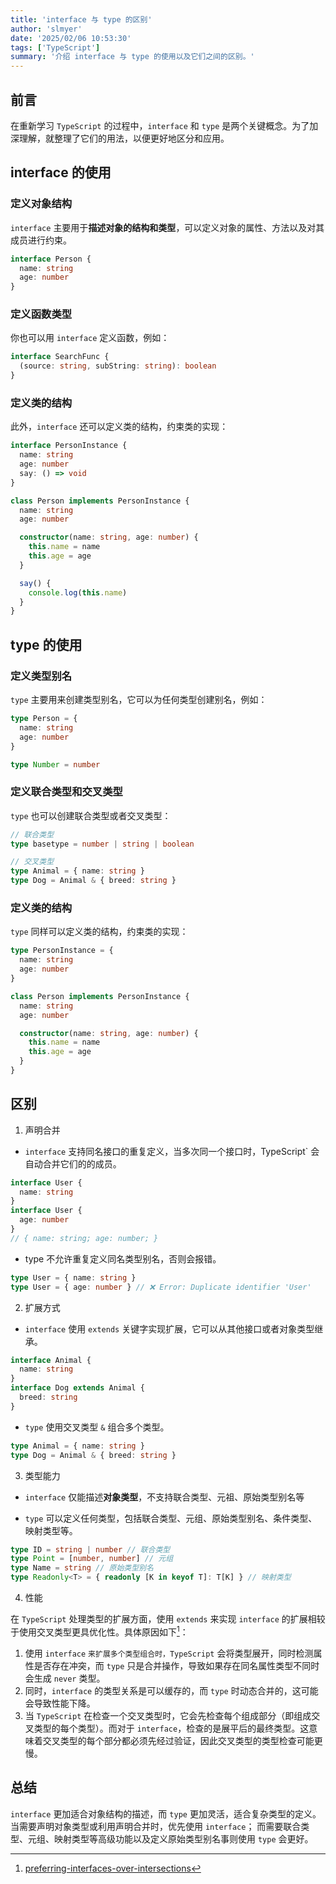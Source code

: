 ```yaml
---
title: 'interface 与 type 的区别'
author: 'slmyer'
date: '2025/02/06 10:53:30'
tags: ['TypeScript']
summary: '介绍 interface 与 type 的使用以及它们之间的区别。'
---
```


## 前言

在重新学习 `TypeScript` 的过程中，`interface` 和 `type` 是两个关键概念。为了加深理解，就整理了它们的用法，以便更好地区分和应用。

## interface 的使用

### 定义对象结构

`interface` 主要用于**描述对象的结构和类型**，可以定义对象的属性、方法以及对其成员进行约束。

```ts
interface Person {
  name: string
  age: number
}
```

### 定义函数类型

你也可以用 `interface` 定义函数，例如：

```ts
interface SearchFunc {
  (source: string, subString: string): boolean
}
```

### 定义类的结构

此外，`interface` 还可以定义类的结构，约束类的实现：

```ts
interface PersonInstance {
  name: string
  age: number
  say: () => void
}

class Person implements PersonInstance {
  name: string
  age: number

  constructor(name: string, age: number) {
    this.name = name
    this.age = age
  }

  say() {
    console.log(this.name)
  }
}
```

## type 的使用

### 定义类型别名

`type` 主要用来创建类型别名，它可以为任何类型创建别名，例如：

```ts
type Person = {
  name: string
  age: number
}

type Number = number
```

### 定义联合类型和交叉类型

`type` 也可以创建联合类型或者交叉类型：

```ts
// 联合类型
type basetype = number | string | boolean

// 交叉类型
type Animal = { name: string }
type Dog = Animal & { breed: string }
```

### 定义类的结构

`type` 同样可以定义类的结构，约束类的实现：

```ts
type PersonInstance = {
  name: string
  age: number
}

class Person implements PersonInstance {
  name: string
  age: number

  constructor(name: string, age: number) {
    this.name = name
    this.age = age
  }
}
```

## 区别

1. 声明合并

- `interface` 支持同名接口的重复定义，当多次同一个接口时，TypeScript` 会自动合并它们的的成员。

```ts
interface User {
  name: string
}
interface User {
  age: number
}
// { name: string; age: number; }
```

- type 不允许重复定义同名类型别名，否则会报错。

```ts
type User = { name: string }
type User = { age: number } // ❌ Error: Duplicate identifier 'User'
```

2. 扩展方式

- `interface` 使用 `extends` 关键字实现扩展，它可以从其他接口或者对象类型继承。

```ts
interface Animal {
  name: string
}
interface Dog extends Animal {
  breed: string
}
```

- `type` 使用交叉类型 `&` 组合多个类型。

```ts
type Animal = { name: string }
type Dog = Animal & { breed: string }
```

3. 类型能力

- `interface` 仅能描述**对象类型**，不支持联合类型、元祖、原始类型别名等

- `type` 可以定义任何类型，包括联合类型、元组、原始类型别名、条件类型、映射类型等。

```ts
type ID = string | number // 联合类型
type Point = [number, number] // 元组
type Name = string // 原始类型别名
type Readonly<T> = { readonly [K in keyof T]: T[K] } // 映射类型
```

4. 性能

在 `TypeScript` 处理类型的扩展方面，使用 `extends` 来实现 `interface` 的扩展相较于使用交叉类型更具优化性。具体原因如下[^1]：

1. 使用 `interface` `来扩展多个类型组合时，TypeScript` 会将类型展开，同时检测属性是否存在冲突，而 `type` 只是合并操作，导致如果存在同名属性类型不同时会生成 `never` 类型。
2. 同时，`interface` 的类型关系是可以缓存的，而 `type` 时动态合并的，这可能会导致性能下降。
3. 当 `TypeScript` 在检查一个交叉类型时，它会先检查每个组成部分（即组成交叉类型的每个类型）。而对于 `interface`，检查的是展平后的最终类型。这意味着交叉类型的每个部分都必须先经过验证，因此交叉类型的类型检查可能更慢。

## 总结

`interface` 更加适合对象结构的描述，而 `type` 更加灵活，适合复杂类型的定义。当需要声明对象类型或利用声明合并时，优先使用 `interface`；
而需要联合类型、元组、映射类型等高级功能以及定义原始类型别名事则使用 `type` 会更好。

[^1]: [preferring-interfaces-over-intersections](https://github.com/microsoft/TypeScript/wiki/Performance#preferring-interfaces-over-intersections)
